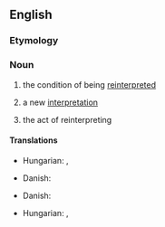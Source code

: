 {{also|réinterprétation}}

==English==

===Etymology===
{{prefix|en|re|interpretation}}

===Noun===
{{en-noun|~}}

# {{lb|en|uncountable}} the condition of being [[reinterpret]]ed
# {{lb|en|countable}} a new [[interpretation]]
# {{lb|en|countable}} the act of reinterpreting

====Translations====
{{trans-top|the condition of being reinterpreted}}
{{trans-mid}}
* Hungarian: {{t|hu|átértelmeződés}}, {{t|hu|újraértelmeződés}}
{{trans-bottom}}

{{trans-top|a new interpretation}}
* Danish: {{t|da|omfortolkning|c}}
{{trans-mid}}
{{trans-bottom}}

{{trans-top|the act of reinterpreting}}
* Danish: {{t|da|omfortolkning|c}}
{{trans-mid}}
* Hungarian: {{t|hu|átértelmezés}}, {{t|hu|újraértelmezés}}
{{trans-bottom}}